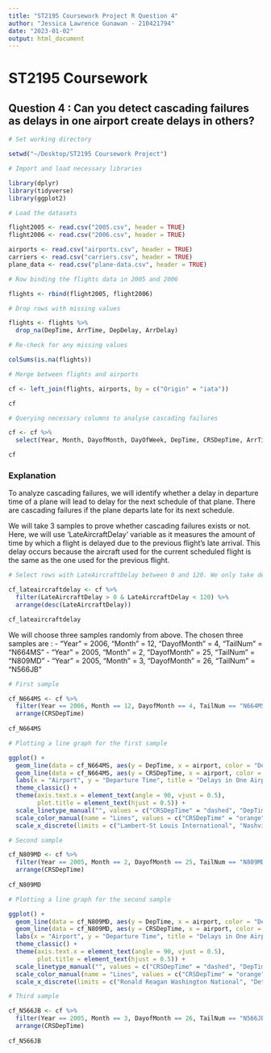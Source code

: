 ```yaml
---
title: "ST2195 Coursework Project R Question 4"
author: "Jessica Lawrence Gunawan - 210421794"
date: "2023-01-02"
output: html_document
---
```


# ST2195 Coursework

## Question 4 : Can you detect cascading failures as delays in one airport create delays in others?

```r
# Set working directory

setwd("~/Desktop/ST2195 Coursework Project")
```

```r
# Import and load necessary libraries

library(dplyr)
library(tidyverse)
library(ggplot2)
```

```r
# Load the datasets

flight2005 <- read.csv("2005.csv", header = TRUE)
flight2006 <- read.csv("2006.csv", header = TRUE)

airports <- read.csv("airports.csv", header = TRUE)
carriers <- read.csv("carriers.csv", header = TRUE)
plane_data <- read.csv("plane-data.csv", header = TRUE)
```

```r
# Row binding the flights data in 2005 and 2006

flights <- rbind(flight2005, flight2006)
```

```r
# Drop rows with missing values

flights <- flights %>%
  drop_na(DepTime, ArrTime, DepDelay, ArrDelay)
```

```r
# Re-check for any missing values

colSums(is.na(flights))
```

```r
# Merge between flights and airports

cf <- left_join(flights, airports, by = c("Origin" = "iata"))

cf
```

```r
# Querying necessary columns to analyse cascading failures

cf <- cf %>% 
  select(Year, Month, DayofMonth, DayOfWeek, DepTime, CRSDepTime, ArrTime, CRSArrTime, TailNum, ArrDelay, DepDelay, Origin, Dest, LateAircraftDelay, airport)

cf
```

### Explanation

To analyze cascading failures, we will identify whether a delay in departure time of a plane will lead to delay for the next schedule of that plane. There are cascading failures if the plane departs late for its next schedule.

We will take 3 samples to prove whether cascading failures exists or not. Here, we will use 'LateAircraftDelay' variable as it measures the amount of time by which a flight is delayed due to the previous flight's late arrival. This delay occurs because the aircraft used for the current scheduled flight is the same as the one used for the previous flight.

```r
# Select rows with LateAircraftDelay between 0 and 120. We only take delays between 0 and 120 minutes as further delays might result in the following flight being canceled. Then, sort the selected rows by LateAircraftDelay in descending order

cf_lateaircraftdelay <- cf %>%
  filter(LateAircraftDelay > 0 & LateAircraftDelay < 120) %>%
  arrange(desc(LateAircraftDelay))

cf_lateaircraftdelay
```

We will choose three samples randomly from above. The chosen three samples are :
- "Year" = 2006, "Month" = 12, "DayofMonth" = 4, "TailNum" = "N664MS"
- "Year" = 2005, "Month" = 2, "DayofMonth" = 25, "TailNum" = "N809MD"
- "Year" = 2005, "Month" = 3, "DayofMonth" = 26, "TailNum" = "N566JB"

```r
# First sample

cf_N664MS <- cf %>% 
  filter(Year == 2006, Month == 12, DayofMonth == 4, TailNum == "N664MS") %>% 
  arrange(CRSDepTime)
  
cf_N664MS
```

```r
# Plotting a line graph for the first sample

ggplot() +
  geom_line(data = cf_N664MS, aes(y = DepTime, x = airport, color = "DepTime"), group = 1) +
  geom_line(data = cf_N664MS, aes(y = CRSDepTime, x = airport, color = "CRSDepTime"), linetype = "dashed", group = 1) +
  labs(x = "Airport", y = "Departure Time", title = "Delays in One Airport Create Delays in Others") +
  theme_classic() +
  theme(axis.text.x = element_text(angle = 90, vjust = 0.5),
        plot.title = element_text(hjust = 0.5)) +
  scale_linetype_manual("", values = c("CRSDepTime" = "dashed", "DepTime" = "solid")) +
  scale_color_manual(name = "Lines", values = c("CRSDepTime" = "orange", "DepTime" = "blue")) +
  scale_x_discrete(limits = c("Lambert-St Louis International", "Nashville International", "Chicago O'Hare International", "Central Illinois Regional", "Evansville Regional", "Des Moines International"))
```

```r
# Second sample

cf_N809MD <- cf %>% 
  filter(Year == 2005, Month == 2, DayofMonth == 25, TailNum == "N809MD") %>% 
  arrange(CRSDepTime)
  
cf_N809MD
```

```r
# Plotting a line graph for the second sample

ggplot() +
  geom_line(data = cf_N809MD, aes(y = DepTime, x = airport, color = "DepTime"), group = 1) +
  geom_line(data = cf_N809MD, aes(y = CRSDepTime, x = airport, color = "CRSDepTime"), linetype = "dashed", group = 1) +
  labs(x = "Airport", y = "Departure Time", title = "Delays in One Airport Create Delays in Others") +
  theme_classic() +
  theme(axis.text.x = element_text(angle = 90, vjust = 0.5),
        plot.title = element_text(hjust = 0.5)) +
  scale_linetype_manual("", values = c("CRSDepTime" = "dashed", "DepTime" = "solid")) +
  scale_color_manual(name = "Lines", values = c("CRSDepTime" = "orange", "DepTime" = "blue")) +
  scale_x_discrete(limits = c("Ronald Reagan Washington National", "Detroit Metropolitan-Wayne County", "Philadelphia Intl", "Lambert-St Louis International"))
```

```r
# Third sample

cf_N566JB <- cf %>% 
  filter(Year == 2005, Month == 3, DayofMonth == 26, TailNum == "N566JB") %>% 
  arrange(CRSDepTime)
  
cf_N566JB
```

